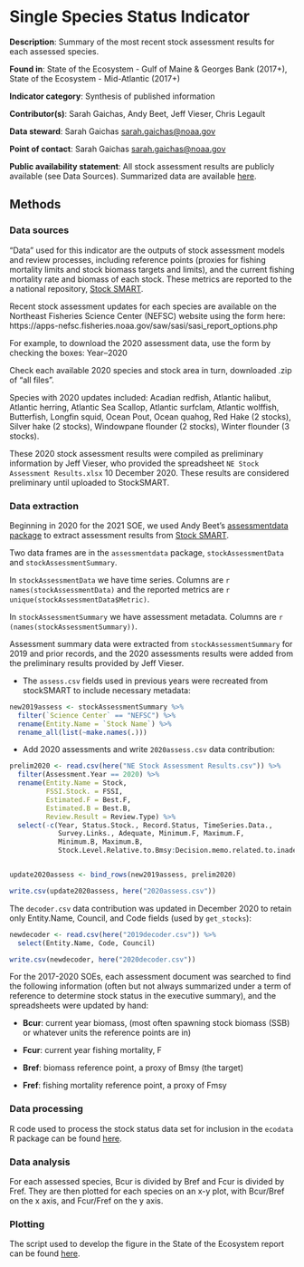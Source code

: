 # Single Species Status Indicator {#stockstatus}


**Description**: Summary of the most recent stock assessment results for each assessed species.

**Found in**: State of the Ecosystem - Gulf of Maine & Georges Bank (2017+), State of the Ecosystem - Mid-Atlantic (2017+)

**Indicator category**: Synthesis of published information

**Contributor(s)**: Sarah Gaichas, Andy Beet, Jeff Vieser, Chris Legault

**Data steward**: Sarah Gaichas <sarah.gaichas@noaa.gov>

**Point of contact**: Sarah Gaichas <sarah.gaichas@noaa.gov>

**Public availability statement**: All stock assessment results are publicly available (see Data Sources). Summarized data are available [here](http://comet.nefsc.noaa.gov/erddap/tabledap/assess_soe_v1.htmlTable?No,Entity_Name,Science_Center,Assessment_Year,Last_Data_Year,Assessment_Level,Citation,Comments,Best_F,F_Year,Flimit,Fmsy,F_Flimit,F_Fmsy,Best_B,B_Year,B_Blimit,B_Bmsy,Stock_Level_Relative_to_Bmsy,Bmsy,Blim).

## Methods

### Data sources
<!--Please provide a text description of data sources, inlcuding primary collection methods. What equipment was used to turn signal to data? From which vessel were data collected and how? What quality control procedures were employed, if any?--> 

"Data" used for this indicator are the outputs of stock assessment models and review processes, including reference points (proxies for fishing mortality limits and stock biomass targets and limits), and the current fishing mortality rate and biomass of each stock. These metrics are reported to the a national repository, [Stock SMART](https://www.st.nmfs.noaa.gov/stocksmart?app=homepage).

Recent stock assessment updates for each species are available on the Northeast Fisheries Science Center (NEFSC) website using the form here: https://apps-nefsc.fisheries.noaa.gov/saw/sasi/sasi_report_options.php

For example, to download the 2020 assessment data, use the form by checking the boxes: Year--2020

Check each available 2020 species and stock area in turn, downloaded .zip of "all files". 

Species with 2020 updates included: Acadian redfish, Atlantic halibut, Atlantic herring, Atlantic Sea Scallop, Atlantic surfclam, Atlantic wolffish, Butterfish, Longfin squid, Ocean Pout, Ocean quahog, Red Hake (2 stocks), Silver hake (2 stocks), Windowpane flounder (2 stocks), Winter flounder (3 stocks). 

These 2020 stock assessment results were compiled as preliminary information by Jeff Vieser, who provided the spreadsheet `NE Stock Assessment Results.xlsx` 10 December 2020. These results are considered preliminary until uploaded to StockSMART.


### Data extraction

Beginning in 2020 for the 2021 SOE, we used Andy Beet's [assessmentdata package](https://github.com/NOAA-EDAB/assessmentdata) to extract assessment results from [Stock SMART](https://www.st.nmfs.noaa.gov/stocksmart?app=homepage). 

<!-- ```{r} -->

<!-- library(assessmentdata) -->
<!-- ``` -->


Two data frames are in the `assessmentdata` package, `stockAssessmentData` and `stockAssessmentSummary`.

In `stockAssessmentData` we have time series. Columns are `r names(stockAssessmentData)` and the reported metrics are `r unique(stockAssessmentData$Metric)`. 


<!-- ```{r} -->
<!-- #library(DT) -->
<!-- datatable(head(stockAssessmentData), rownames = FALSE) -->

<!-- ``` -->

In `stockAssessmentSummary` we have assessment metadata. Columns are `r (names(stockAssessmentSummary))`.

<!-- ```{r} -->

<!-- datatable(head(stockAssessmentSummary), rownames = FALSE, options = list(scrollX = TRUE)) -->

<!-- ``` -->

Assessment summary data were extracted from `stockAssessmentSummary` for 2019 and prior records, and the 2020 assessments results were added from the preliminary results provided by Jeff Vieser. 

* The `assess.csv` fields used in previous years were recreated from stockSMART to include necessary metadata:

```r

new2019assess <- stockAssessmentSummary %>%
  filter(`Science Center` == "NEFSC") %>%
  rename(Entity.Name = `Stock Name`) %>%
  rename_all(list(~make.names(.)))

```

* Add 2020 assessments and write `2020assess.csv` data contribution:

```r

prelim2020 <- read.csv(here("NE Stock Assessment Results.csv")) %>%
  filter(Assessment.Year == 2020) %>%
  rename(Entity.Name = Stock,
         FSSI.Stock. = FSSI,
         Estimated.F = Best.F,
         Estimated.B = Best.B,
         Review.Result = Review.Type) %>%
  select(-c(Year, Status.Stock., Record.Status, TimeSeries.Data.,
            Survey.Links., Adequate, Minimum.F, Maximum.F,
            Minimum.B, Maximum.B, 
            Stock.Level.Relative.to.Bmsy:Decision.memo.related.to.inadequate.rebuilding.progress))


update2020assess <- bind_rows(new2019assess, prelim2020)

write.csv(update2020assess, here("2020assess.csv"))

```

The `decoder.csv` data contribution was updated in December 2020 to retain only Entity.Name, Council, and Code fields (used by `get_stocks`):

```r

newdecoder <- read.csv(here("2019decoder.csv")) %>%
  select(Entity.Name, Code, Council)

write.csv(newdecoder, here("2020decoder.csv"))

```


For the 2017-2020 SOEs, each assessment document was searched to find the following information (often but not always summarized under a term of reference to determine stock status in the executive summary), and the spreadsheets were updated by hand:

*    **Bcur**: current year biomass, (most often spawning stock biomass (SSB) or whatever units the reference points are in)

*    **Fcur**: current year fishing mortality, F

*    **Bref**: biomass reference point, a proxy of Bmsy (the target)

*    **Fref**: fishing mortality reference point, a proxy of Fmsy

### Data processing

R code used to process the stock status data set for inclusion in the `ecodata` R package can be found [here](https://github.com/NOAA-EDAB/ecodata/blob/master/data-raw/get_stocks.R).

### Data analysis
<!--Text description of analysis methods, similar in structure and detail to a peer-reviewed paper methods section-->

For each assessed species, Bcur is divided by Bref and Fcur is divided by Fref. They are then plotted for each species on an x-y plot, with Bcur/Bref on the x axis, and Fcur/Fref on the y axis. 

<!--What packages or libraries did you use in your work flow?-->


<!--Include accompanying R code, pseudocode, flow of scripts, and/or link to location of code used in analyses.-->

### Plotting

The script used to develop the figure in the State of the Ecosystem report can be found [here](https://github.com/NOAA-EDAB/ecodata/blob/master/chunk-scripts/human_dimensions_MAB.Rmd-stock-status.R).

```r

```

